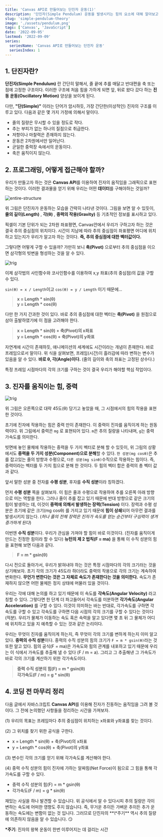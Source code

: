 ```yaml
---
title: 'Canvas API로 만들어보는 단진자 운동(1)'
description: '단진자(Simple Pendulum) 운동을 발생시키는 힘의 요소에 대해 알아보고, 어떻게 구현할 것인지 생각해봅니다.'
slug: 'simple-pendulum-theory'
image: './assets/pendulum.png'
tags: ['Canvas', 'JavaScript']
date: '2022-09-05'
lastmod: '2022-09-09'
series:
  seriesName: 'Canvas API로 만들어보는 단진자 운동'
  seriesIndex: 1
---
```


## 1. 단진자란?

**단진자(Simple Pendulum)** 란 간단히 말해서, 줄 끝에 추를 매달고 반대편을 축 또는 점에 고정한 구조이다.
이러한 구조에 처음 힘을 가하게 되면 앞, 뒤로 왔다 갔다 하는 **진동 운동(Oscillatory Motion)** 양상을 보이게 된다.

다만, **"단(Simple)"** 이라는 단어가 암시하듯, 가장 간단한(이상적인) 진자의 구조를 이루고 있다.
다음과 같은 몇 가지 가정에 의해서 말이다.

- 줄의 질량은 무시할 수 있을 정도로 작다.
- 추는 부피가 없는 하나의 질점으로 취급한다.
- 저항이나 마찰력은 존재하지 않는다.
- 운동은 2차원에서만 일어난다.
- 균일한 중력장 속에서의 운동이다.
- 축은 움직이지 않는다.

## 2. 프로그래밍, 어떻게 접근해야 할까?

우리가 만들고자 하는 것은 **Canvas API**를 이용하여 진자의 움직임을 그래픽으로 표현하는 것이다.
이러한 결과물을 얻기 위해 우리는 어떤 **데이터**를 구해야하는 것일까?

![entire-structure](./assets/entire-structure.png)

위 그림은 단진자가 운동하는 모습을 간략히 나타낸 것이다.
그림을 보면 알 수 있듯이, **줄의 길이(Length)** , **각(θ)** , **중력의 작용(Gravity)** 등 기초적인 정보를 표시하고 있다.

픽셀이 기본 단위가 되는 2차원 좌표평면, Canvas안에서 우리가 구하고자 하는 것은 결국 추의 중심점의 위치이다.
시간이 지남에 따라 추의 중심점이 좌표평면 어디에 위치하고 있는지가 우리가 알고자 하는 것이다. **즉, 추의 중심점에 대한 벡터값이다.**

그렇다면 어떻게 구할 수 있을까? 가만히 보니 **축(Pivot)** 으로부터 추의 중심점을 이으면 삼각형의 빗변을 형성하는 것을 알 수 있다.

![trig](./assets/trig.png)

이제 삼각법의 사인함수와 코사인함수를 이용하여 x,y 좌표(추의 중심점)의 값을 구할 수 있다.

`sin(θ) = x / Length`이고 `cos(θ) = y / Length` 이기 때문에...

> **x = Length \* sin(θ)**  
> **y = Length \* cos(θ)**

다만 한 가지 간과한 것이 있다. 바로 추의 중심점에 대한 벡터는 **축(Pivot)** 을 원점으로 삼아 출발하였기에 이 점을 고려해야 한다.

> **x = Length \* sin(θ) + 축(Pivot)의 x좌표**  
> **y = Length \* cos(θ) + 축(Pivot)의 y좌표**

자연계에 시간이 존재하듯, 애니메이션의 세계에도 시간이라는 개념이 존재한다. 바로 프레임으로서 말이다.
위 식을 살펴보면, 프레임(시간)이 흘러감에 따라 변하는 변수가 있음을 알 수 있다.
**바로 θ, 각(Angle)이다.** (줄의 길이와 축의 좌표는 고정된 상수다.)

특정 프레임 시점마다의 각의 크기를 구하는 것이 결국 우리가 해야할 핵심 작업이다.

## 3. 진자를 움직이는 힘, 중력

![trig](./assets/forces.png)

위 그림은 오른쪽으로 대략 45도(θ) 당기고 놓았을 때, 그 시점에서의 힘의 작용을 표현한 것이다.

초기에 진자에 작용하는 힘은 중력 만이 존재한다.
이 중력이 진자를 움직이게 하는 원동력이다.
위 그림에서 중력은 `mg` 로 표현되어 있다.
`m`은 추의 질량을 나타내며, `g`는 중력가속도를 의미한다.

빗면에 놓인 물체에 작용하는 중력을 두 가지 벡터로 분해 할 수 있듯이,
위 그림의 상황에서도 **중력을 두 가지 성분(Component)으로 분해**할 수 있다.
`한 성분(mg cosθ)`은 추를 잡고있는 줄의 방향과 수평으로,
`다른 성분(mg sinθ)`수직으로 작용하는 힘이다.
즉, 중력이라는 벡터를 두 가지 힘으로 분해 한 것이다.
두 힘의 벡터 합은 중력의 총 벡터 값과 같다.

앞서 말한 성분 중 전자를 **수평 성분**, 후자를 **수직 성분**이라 칭하겠다.

먼저 **수평 성분** 쪽을 살펴보자. 이 힘은 줄과 수평으로 작용하여 추를 오른쪽 아래 방향으로 미는 역할을 한다. 그러나 줄이 추를 잡고 있기 때문에
반대 방향으로 같은 크기의 힘이 발생하는 데, 이것이 **중력에 의해서 발생하는 장력(Tension)** 이다. 장력과 수평 성분은 초기에 같은 크기(mg cosθ)
를 가지고 있기 때문에 **힘이 상쇄**되어 아무런 결과를 발생시키지 않는다. (_허나 줄의 전체 장력은 진자가 속도를 얻는 순간부터_
_구심력이 생겨 증가하게 된다_)

이번엔 **수직 성분**이다. 우리가 관심을 가져야 할 힘이 바로 이것이다. (진자를 움직이게 만드는 진정한 힘이라 할 수 있다) **뉴턴의 제 2 법칙(F = ma)** 을 통해
이 수직 성분의 힘을 표현해 보면 다음과 같다.

> **F = m \* gsin(θ)**

다시 전으로 돌아가서, 우리가 밝혀내야 하는 것은 특정 시점마다의 각의 크기라는 것을 상기해보자. 
초기 각의 크기가 45도라 하더라도 중력의 작용으로 각의 크기는 계속하여 변화한다.
**무언가 변한다는 것은 그 자체로 속도가 존재한다는 것을 의미한다.** 속도가 존재하지 않으면 어떤 물체든 정지 상태에 머물러 있을 것이다.

우리는 각에 대해 논의를 하고 있기 때문에 이 속도를 **각속도(Angular Velocity)** 라고 칭할 수 있다.
그렇다면 한 단계 더 파고들어서 각속도를 미분하면 **각가속도(Angular Acceleration)** 를 구할 수 있다.
이것이 의미하는 바는 반대로, 각가속도를 구하면 각속도를 구할 수 있고 각속도를 구하면 다음 시점의 각의 크기를 구할 수 있다는 것이다 (적분). 
우리가 물체가 이동하는 속도 혹은 속력을 알고 있다면 몇 초 뒤 그 물체가 어디에 위치하고 있을 지 예측할 수 있는 것과 같은 논리이다. 

우리는 무엇이 진자를 움직이게 하는지, 즉 무엇이 각의 크기를 변하게 하는지 이미 알고 있다. **중력의 수직 성분**이다.
중력의 수직 성분의 힘의 크기가 `F = m * gsin(θ)`라는 것 또한 알고 있다.
힘의 공식(F = ma)은 가속도와 힘의 관계를 내포하고 있기 때문에 우리는 이 식에서 가속도를 추출해 낼 수 있다 (F / m = a).
그리고 그 추출해낸 그 가속도가 바로 각의 크기를 계산하기 위한 각가속도이다.

> **중력 수직 성분의 힘(F) = m \* gsin(θ)**  
> **각가속도(F / m) = g \* sin(θ)**

## 4. 코딩 전 마무리 정리

다음 글에서 자바스크립트 **Canvas API**를 이용해 진자가 진동하는 움직임을 그려 볼 것이다.
그 전에 논의했던 사항들을 정리하는 시간을 가져보자.

<Callout>
(1) 우리의 목표는 프레임마다 추의 중심점이 위치하는 x좌표와 y좌표를 찾는 것이다.

(2) 그 위치를 찾기 위한 공식을 구한다.

- x = Length \* sin(θ) + 축(Pivot)의 x좌표
- y = Length \* cos(θ) + 축(Pivot)의 y좌표

(3) 변수인 각의 크기를 얻기 위해 각가속도를 계산해야 한다.

(4) 중력 수직 성분의 힘이 진자에 가하는 알짜힘(Net Force)이 됨으로 그 힘을 통해 각가속도를 구할 수 있다.

- 중력 수직 성분의 힘(F) = m \* gsin(θ)
- 각가속도(F / m) = g \* sin(θ)
</Callout>

<Callout kind="info">
  재밌는 사실을 하나 발견할 수 있습니다.  
  위 공식에서 알 수 있다시피 추의 질량은 각이 변하는 속도에 어떠한 영향도 주지 않습니다.
  즉, 무거운 추이든 가벼운 추이든 추가 운동하는 속도에는 변함이 없는 것 입니다.
  그러므로 단진자의 **\*주기** 역시 추의 질량에 의존하지 않음을 알 수 있습니다. 😏

  **\*주기**: 진자의 왕복 운동이 한번 이루어지는 데 걸리는 시간
</Callout>

